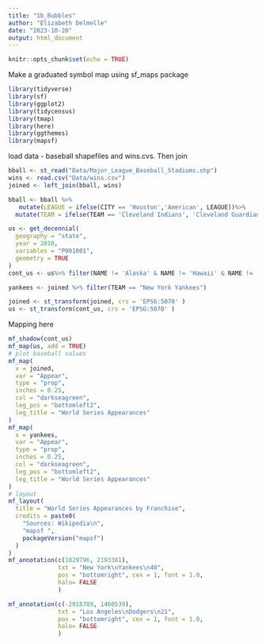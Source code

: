 ```yaml
---
title: "1b_Bubbles"
author: "Elizabeth Delmelle"
date: "2023-10-20"
output: html_document
---
```


```r
knitr::opts_chunk$set(echo = TRUE)
```

Make a graduated symbol map using sf_maps package

```r
library(tidyverse)
library(sf)
library(ggplot2)
library(tidycensus)
library(tmap)
library(here)
library(ggthemes)
library(mapsf)
```

load data - baseball shapefiles and wins.cvs. Then join

```r
bball <- st_read("Data/Major_League_Baseball_Stadiums.shp")
wins <- read.csv("Data/wins.csv")
joined <- left_join(bball, wins)

bball <- bball %>% 
   mutate(LEAGUE = ifelse(CITY == 'Houston','American', LEAGUE))%>%
  mutate(TEAM = ifelse(TEAM == 'Cleveland Indians', 'Cleveland Guardians', TEAM))

us <- get_decennial(
  geography = "state", 
  year = 2010,
  variables = "P001001",
  geometry = TRUE
)
cont_us <- us%>% filter(NAME != 'Alaska' & NAME != 'Hawaii' & NAME != 'Puerto Rico')

yankees <- joined %>% filter(TEAM == "New York Yankees")

joined <- st_transform(joined, crs = 'EPSG:5070' )
us <- st_transform(cont_us, crs = 'EPSG:5070' )
```


Mapping here

```r
mf_shadow(cont_us)
mf_map(us, add = TRUE)
# plot baseball values
mf_map(
  x = joined,
  var = "Appear",
  type = "prop",
  inches = 0.25,
  col = "darkseagreen",
  leg_pos = "bottomleft2",
  leg_title = "World Series Appearances"
)
mf_map(
  x = yankees,
  var = "Appear",
  type = "prop",
  inches = 0.25,
  col = "darkseagreen",
  leg_pos = "bottomleft2",
  leg_title = "World Series Appearances"
)
# layout
mf_layout(
  title = "World Series Appearances by Franchise",
  credits = paste0(
    "Sources: Wikipedia\n",
    "mapsf ",
    packageVersion("mapsf")
  )
)
mf_annotation(c(1829796, 2193381),
              txt = "New York\nYankees\n40",
              pos = "bottomright", cex = 1, font = 1.0,
              halo= FALSE
              )

mf_annotation(c(-2018789, 1460539),
              txt = "Los Angeles\nDodgers\n21",
              pos = "bottomright", cex = 1, font = 1.0,
              halo= FALSE
              )
```


